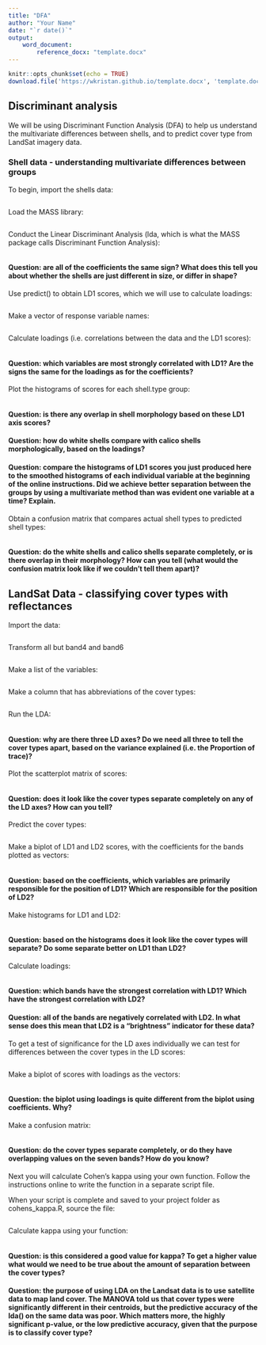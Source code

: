 ```yaml
---
title: "DFA"
author: "Your Name"
date: "`r date()`"
output: 
    word_document: 
        reference_docx: "template.docx"
---
```


```r
knitr::opts_chunk$set(echo = TRUE)
download.file('https://wkristan.github.io/template.docx', 'template.docx', mode = 'wb')
```

## Discriminant analysis

We will be using Discriminant Function Analysis (DFA) to help us understand the multivariate differences between shells, and to predict cover type from LandSat imagery data.

### Shell data - understanding multivariate differences between groups

To begin, import the shells data:

```r



```

Load the MASS library:

```r



```


Conduct the Linear Discriminant Analysis (lda, which is what the MASS package calls Discriminant Function Analysis):

```r



```

#### Question: are all of the coefficients the same sign? What does this tell you about whether the shells are just different in size, or differ in shape?

> 

Use predict() to obtain LD1 scores, which we will use to calculate loadings:

```r



```

Make a vector of response variable names:

```r



```

Calculate loadings (i.e. correlations between the data and the LD1 scores):

```r



```

#### Question: which variables are most strongly correlated with LD1? Are the signs the same for the loadings as for the coefficients?

> 


Plot the histograms of scores for each shell.type group:

```r


```

#### Question: is there any overlap in shell morphology based on these LD1 axis scores?

> 

#### Question: how do white shells compare with calico shells morphologically, based on the loadings?

> 

#### Question: compare the histograms of LD1 scores you just produced here to the smoothed histograms of each individual variable at the beginning of the online instructions. Did we achieve better separation between the groups by using a multivariate method than was evident one variable at a time? Explain.

> 

Obtain a confusion matrix that compares actual shell types to predicted shell types:

```r



```

#### Question: do the white shells and calico shells separate completely, or is there overlap in their morphology? How can you tell (what would the confusion matrix look like if we couldn't tell them apart)?

> 

## LandSat Data - classifying cover types with reflectances

Import the data:

```r



```

Transform all but band4 and band6

```r



```


Make a list of the variables:

```r



```

Make a column that has abbreviations of the cover types:

```r



```


Run the LDA:

```r



```

#### Question: why are there three LD axes? Do we need all three to tell the cover types apart, based on the variance explained (i.e. the Proportion of trace)?

> 

Plot the scatterplot matrix of scores:

```r



```

#### Question: does it look like the cover types separate completely on any of the LD axes? How can you tell?

> 

Predict the cover types:

```r



```

Make a biplot of LD1 and LD2 scores, with the coefficients for the bands plotted as vectors:

```r



```

#### Question: based on the coefficients, which variables are primarily responsible for the position of LD1? Which are responsible for the position of LD2?

> 

Make histograms for LD1 and LD2:

```r



```

#### Question: based on the histograms does it look like the cover types will separate? Do some separate better on LD1 than LD2?

> 

Calculate loadings:

```r



```

#### Question: which bands have the strongest correlation with LD1? Which have the strongest correlation with LD2?

> 

#### Question: all of the bands are negatively correlated with LD2. In what sense does this mean that LD2 is a "brightness" indicator for these data?

> 

To get a test of significance for the LD axes individually we can test for differences between the cover types in the LD scores:

```r



```

Make a biplot of scores with loadings as the vectors:

```r



```

#### Question: the biplot using loadings is quite different from the biplot using coefficients. Why?

> 

Make a confusion matrix:

```r



```

#### Question: do the cover types separate completely, or do they have overlapping values on the seven bands? How do you know?

> 

Next you will calculate Cohen's kappa using your own function. Follow the instructions online to write the function in a separate script file.

When your script is complete and saved to your project folder as cohens_kappa.R, source the file:

```r



```

Calculate kappa using your function:

```r



```

#### Question: is this considered a good value for kappa? To get a higher value what would we need to be true about the amount of separation between the cover types?

> 

#### Question: the purpose of using LDA on the Landsat data is to use satellite data to map land cover. The MANOVA told us that cover types were significantly different in their centroids, but the predictive accuracy of the lda() on the same data was poor. Which matters more, the highly significant p-value, or the low predictive accuracy, given that the purpose is to classify cover type?

> 

